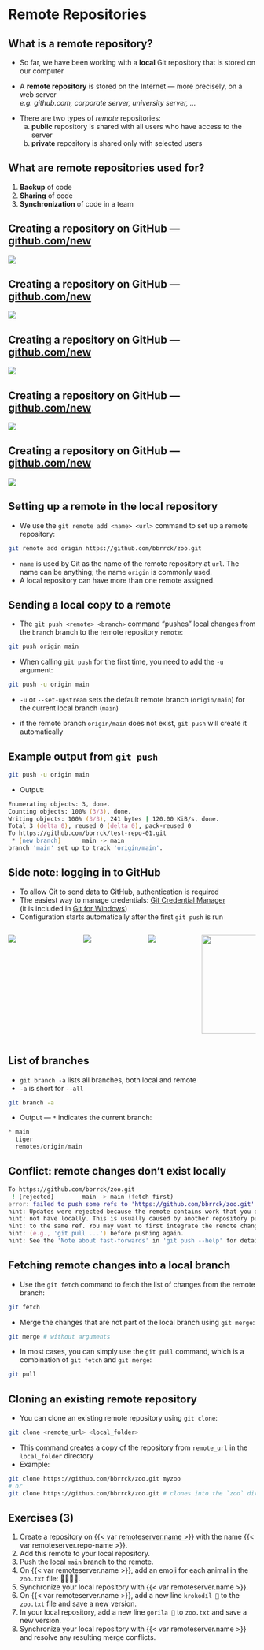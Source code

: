 # Remote Repositories {#remotes}

## What is a remote repository?

- So far, we have been working with a **local** Git repository that is stored on our computer

- A **remote repository** is stored on the Internet --- more precisely, on a web server  
*e.g. github.com, corporate server, university server, ...*

::: {.fragment}
- There are two types of *remote* repositories:
    a. **public** repository is shared with all users who have access to the server
    b. **private** repository is shared only with selected users
:::


## What are remote repositories used for?
1. **Backup** of code
2. **Sharing** of code
3. **Synchronization** of code in a team


## Creating a repository on GitHub --- [github.com/new](https://github.com/new)
::: {.screenshot}
![](./src/git-basics/img/gh-new-repo/gh-new-full.png)
:::


## Creating a repository on GitHub --- [github.com/new](https://github.com/new)
::: {.screenshot}
![](./src/git-basics/img/gh-new-repo/gh-new-top.png)
:::


## Creating a repository on GitHub --- [github.com/new](https://github.com/new)
::: {.screenshot}
![](./src/git-basics/img/gh-new-repo/gh-new-bottom.png)
:::


## Creating a repository on GitHub --- [github.com/new](https://github.com/new)
::: {.screenshot}
![](./src/git-basics/img/gh-new-repo/gh-new-empty-repo.png)
:::


## Creating a repository on GitHub --- [github.com/new](https://github.com/new)
::: {.screenshot}
![](./src/git-basics/img/gh-new-repo/gh-new-empty-repo-circled.png)
:::


## Setting up a remote in the local repository

- We use the `git remote add <name> <url>` command to set up a remote repository:
```zsh
git remote add origin https://github.com/bbrrck/zoo.git
```
- `name` is used by Git as the name of the remote repository at `url`. The name can be anything; the name `origin` is commonly used.
- A local repository can have more than one remote assigned.


## Sending a local copy to a remote

- The `git push <remote> <branch>` command "pushes" local changes from the `branch` branch to the remote repository `remote`:
```zsh
git push origin main
```
- When calling `git push` for the first time, you need to add the `-u` argument:
```zsh
git push -u origin main
```
- `-u` or `--set-upstream` sets the default remote branch (`origin/main`) for the current local branch (`main`)

- if the remote branch `origin/main` does not exist, `git push` will create it automatically

## Example output from `git push`
```zsh
git push -u origin main
```

- Output:
```zsh
Enumerating objects: 3, done.
Counting objects: 100% (3/3), done.
Writing objects: 100% (3/3), 241 bytes | 120.00 KiB/s, done.
Total 3 (delta 0), reused 0 (delta 0), pack-reused 0
To https://github.com/bbrrck/test-repo-01.git
 * [new branch]      main -> main
branch 'main' set up to track 'origin/main'.
```


## Side note: logging in to GitHub

- To allow Git to send data to GitHub, authentication is required
- The easiest way to manage credentials: [Git Credential Manager](https://github.com/GitCredentialManager/git-credential-manager)  
(it is included in [Git for Windows](https://gitforwindows.org/))
- Configuration starts automatically after the first `git push` is run

::: {.columns}
::: {.column width=30%}
![](./src/git-basics/img/gh-win-auth/credential-helper-selector-v2.png){.gh-win-auth}
:::
::: {.column width=25%}
![](./src/git-basics/img/gh-win-auth/auth-signin.png){.gh-win-auth}
:::
::: {.column width=20%}
![](./src/git-basics/img/gh-win-auth/auth-confirm.png){.gh-win-auth}
:::
::: {.column width=25%}
![](./src/git-basics/img/gh-win-auth/auth-success.png){.gh-win-auth style="height:200px"}
:::
:::


## List of branches
- `git branch -a` lists all branches, both local and remote
- `-a` is short for `--all`
```zsh
git branch -a
```
- Output --- `*` indicates the current branch:
```js
* main
  tiger
  remotes/origin/main
```


## Conflict: remote changes don't exist locally
```zsh
To https://github.com/bbrrck/zoo.git
 ! [rejected]        main -> main (fetch first)
error: failed to push some refs to 'https://github.com/bbrrck/zoo.git'
hint: Updates were rejected because the remote contains work that you do
hint: not have locally. This is usually caused by another repository pushing
hint: to the same ref. You may want to first integrate the remote changes
hint: (e.g., 'git pull ...') before pushing again.
hint: See the 'Note about fast-forwards' in 'git push --help' for details.
```


## Fetching remote changes into a local branch
- Use the `git fetch` command to fetch the list of changes from the remote branch:
```zsh
git fetch
```
- Merge the changes that are not part of the local branch using `git merge`:
```zsh
git merge # without arguments
```
- In most cases, you can simply use the `git pull` command, which is a combination of `git fetch` and `git merge`:
```zsh
git pull
```


## Cloning an existing remote repository

- You can clone an existing remote repository using `git clone`:
```zsh
git clone <remote_url> <local_folder>
```
- This command creates a copy of the repository from `remote_url` in the `local_folder` directory
- Example:
```zsh
git clone https://github.com/bbrrck/zoo.git myzoo
# or
git clone https://github.com/bbrrck/zoo.git # clones into the `zoo` directory
```


## Exercises (3) {.exercise #exercise-3-remotes}

::: {.fontsize-090 }
1. Create a repository on [{{< var remoteserver.name >}}]({{< var remoteserver.url >}}) with the name {{< var remoteserver.repo-name >}}.
2. Add this remote to your local repository.
3. Push the local `main` branch to the remote.
4. On {{< var remoteserver.name >}}, add an emoji for each animal in the `zoo.txt` file: 🐼🐘🐯🦒.
5. Synchronize your local repository with {{< var remoteserver.name >}}.
6. On {{< var remoteserver.name >}}, add a new line `krokodíl 🐊` to the `zoo.txt` file and save a new version.
7. In your local repository, add a new line `gorila 🦍` to `zoo.txt` and save a new version.
8. Synchronize your local repository with {{< var remoteserver.name >}} and resolve any resulting merge conflicts.
:::